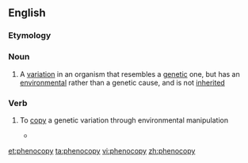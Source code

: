 ==English==

===Etymology===

{{prefix|pheno|copy}}

===Noun===
{{wikipedia}}
{{en-noun|phenocopies}}

#{{genetics}} A [[variation]] in an organism that resembles a [[genetic]] one, but has an [[environmental]] rather than a genetic cause, and is not [[inherited]]

===Verb===
{{en-verb|phenocopies|phenocopying|phenocopied}}

# {{genetics}} To [[copy]] a genetic variation through environmental manipulation
#*{{quote-book|1990|David de Pomerai|From Gene to Animal|url=http://books.google.com/books?id=hzk4AAAAIAAJ|isbn=0521388562|page=275
|passage=The ''wg-'' mutant can be '''phenocopied''' by injecting antisense RNA (complementary to the 3 kb ''wg+'' transcript) into wild-type embryos.}}

[[et:phenocopy]]
[[ta:phenocopy]]
[[vi:phenocopy]]
[[zh:phenocopy]]